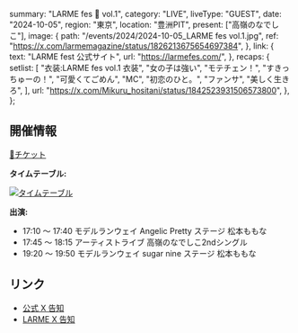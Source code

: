   summary: "LARME fes 🎀 vol.1",
  category: "LIVE",
  liveType: "GUEST",
  date: "2024-10-05",
  region: "東京",
  location: "豊洲PIT",
  present: ["高嶺のなでしこ"],
  image: {
    path: "/events/2024/2024-10-05_LARME fes vol.1.jpg",
    ref: "https://x.com/larmemagazine/status/1826213675654697384",
  },
  link: {
    text: "LARME fest 公式サイト",
    url: "https://larmefes.com/",
  },
  recaps: {
    setlist: [
      "衣装:LARME fes vol.1 衣装",
      "女の子は強い",
      "モテチェン！",
      "すきっちゅーの！",
      "可愛くてごめん",
      "MC",
      "初恋のひと。",
      "ファンサ",
      "美しく生きろ",
    ],
    url: "https://x.com/Mikuru_hositani/status/1842523931506573800",
  },
};

## 開催情報

[🎫チケット](https://w.pia.jp/t/larmefes-vol1/)

**タイムテーブル:**

[![タイムテーブル](/events/2024/2024-10-05_LARME%20fes%20vol.1_タイムテーブル.webp)](/events/2024/2024-10-05_LARME%20fes%20vol.1_タイムテーブル.webp)

**出演:**

- 17:10 〜 17:40 モデルランウェイ Angelic Pretty ステージ 松本ももな
- 17:45 〜 18:15 アーティストライブ 高嶺のなでしこ2ndシングル
- 19:20 〜 19:50 モデルランウェイ sugar nine ステージ 松本ももな

## リンク

- [公式 X 告知](https://x.com/takanenofficial/status/1826565067091181773)
- [LARME X 告知](https://x.com/larmemagazine/status/1826213675654697384)
